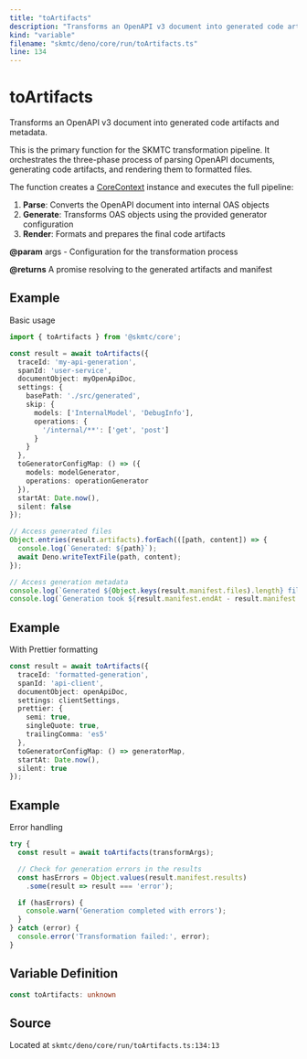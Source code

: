 ```yaml
---
title: "toArtifacts"
description: "Transforms an OpenAPI v3 document into generated code artifacts and metadata."
kind: "variable"
filename: "skmtc/deno/core/run/toArtifacts.ts"
line: 134
---
```


# toArtifacts

Transforms an OpenAPI v3 document into generated code artifacts and metadata.

This is the primary function for the SKMTC transformation pipeline. It orchestrates
the three-phase process of parsing OpenAPI documents, generating code artifacts,
and rendering them to formatted files.

The function creates a [CoreContext](./core-context.mdx) instance and executes the full pipeline:
1. **Parse**: Converts the OpenAPI document into internal OAS objects
2. **Generate**: Transforms OAS objects using the provided generator configuration
3. **Render**: Formats and prepares the final code artifacts


**@param** args - Configuration for the transformation process

**@returns** A promise resolving to the generated artifacts and manifest


## Example

Basic usage
```typescript
import { toArtifacts } from '@skmtc/core';

const result = await toArtifacts({
  traceId: 'my-api-generation',
  spanId: 'user-service',
  documentObject: myOpenApiDoc,
  settings: {
    basePath: './src/generated',
    skip: {
      models: ['InternalModel', 'DebugInfo'],
      operations: {
        '/internal/**': ['get', 'post']
      }
    }
  },
  toGeneratorConfigMap: () => ({
    models: modelGenerator,
    operations: operationGenerator
  }),
  startAt: Date.now(),
  silent: false
});

// Access generated files
Object.entries(result.artifacts).forEach(([path, content]) => {
  console.log(`Generated: ${path}`);
  await Deno.writeTextFile(path, content);
});

// Access generation metadata
console.log(`Generated ${Object.keys(result.manifest.files).length} files`);
console.log(`Generation took ${result.manifest.endAt - result.manifest.startAt}ms`);
```


## Example

With Prettier formatting
```typescript
const result = await toArtifacts({
  traceId: 'formatted-generation',
  spanId: 'api-client',
  documentObject: openApiDoc,
  settings: clientSettings,
  prettier: {
    semi: true,
    singleQuote: true,
    trailingComma: 'es5'
  },
  toGeneratorConfigMap: () => generatorMap,
  startAt: Date.now(),
  silent: true
});
```


## Example

Error handling
```typescript
try {
  const result = await toArtifacts(transformArgs);

  // Check for generation errors in the results
  const hasErrors = Object.values(result.manifest.results)
    .some(result => result === 'error');

  if (hasErrors) {
    console.warn('Generation completed with errors');
  }
} catch (error) {
  console.error('Transformation failed:', error);
}
```

## Variable Definition

```typescript
const toArtifacts: unknown
```

## Source

Located at `skmtc/deno/core/run/toArtifacts.ts:134:13`
